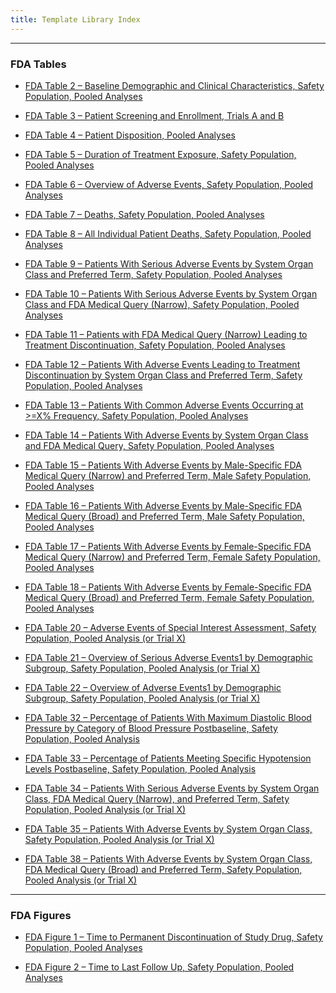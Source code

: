 ```yaml
---
title: Template Library Index
---
```


------------------------------------------------------------------------

### **FDA Tables**
-   [FDA Table 2 -- Baseline Demographic and Clinical Characteristics, Safety Population, Pooled Analyses](table-templates/template-table_02.qmd)

-   [FDA Table 3 -- Patient Screening and Enrollment, Trials A and B](table-templates/template-table_03.qmd)

-   [FDA Table 4 -- Patient Disposition, Pooled Analyses](table-templates/template-table_04.qmd)

-   [FDA Table 5 -- Duration of Treatment Exposure, Safety Population, Pooled Analyses](table-templates/template-table_05.qmd)

-   [FDA Table 6 -- Overview of Adverse Events, Safety Population, Pooled Analyses](table-templates/template-table_06.qmd)

-   [FDA Table 7 -- Deaths, Safety Population, Pooled Analyses](table-templates/template-table_07.qmd)

-   [FDA Table 8 -- All Individual Patient Deaths, Safety Population, Pooled Analyses](table-templates/template-table_08.qmd)

-   [FDA Table 9 -- Patients With Serious Adverse Events by System Organ Class and Preferred Term, Safety Population, Pooled Analyses](table-templates/template-table_09.qmd)

-   [FDA Table 10 -- Patients With Serious Adverse Events by System Organ Class and FDA Medical Query (Narrow), Safety Population, Pooled Analyses](table-templates/template-table_10.qmd)

-   [FDA Table 11 -- Patients with FDA Medical Query (Narrow) Leading to Treatment Discontinuation, Safety Population, Pooled Analyses](table-templates/template-table_11.qmd)

-   [FDA Table 12 -- Patients With Adverse Events Leading to Treatment Discontinuation by System Organ Class and Preferred Term, Safety Population, Pooled Analyses](table-templates/template-table_12.qmd)

-   [FDA Table 13 -- Patients With Common Adverse Events Occurring at >=X% Frequency, Safety Population, Pooled Analyses](table-templates/template-table_13.qmd)

-   [FDA Table 14 -- Patients With Adverse Events by System Organ Class and FDA Medical Query, Safety Population, Pooled Analyses](table-templates/template-table_14.qmd)

-   [FDA Table 15 -- Patients With Adverse Events by Male-Specific FDA Medical Query (Narrow) and Preferred Term, Male Safety Population, Pooled Analyses](table-templates/template-table_15.qmd)

-   [FDA Table 16 -- Patients With Adverse Events by Male-Specific FDA Medical Query (Broad) and Preferred Term, Male Safety Population, Pooled Analyses](table-templates/template-table_16.qmd)

-   [FDA Table 17 -- Patients With Adverse Events by Female-Specific FDA Medical Query (Narrow) and Preferred Term, Female Safety Population, Pooled Analyses](table-templates/template-table_17.qmd)

-   [FDA Table 18 -- Patients With Adverse Events by Female-Specific FDA Medical Query (Broad) and Preferred Term, Female Safety Population, Pooled Analyses](table-templates/template-table_18.qmd)

-   [FDA Table 20 -- Adverse Events of Special Interest Assessment, Safety Population, Pooled Analysis (or Trial X)](table-templates/template-table_20.qmd)

-   [FDA Table 21 -- Overview of Serious Adverse Events1 by Demographic Subgroup, Safety Population, Pooled Analysis (or Trial X)](table-templates/template-table_21.qmd)

-   [FDA Table 22 -- Overview of Adverse Events1 by Demographic Subgroup, Safety Population, Pooled Analysis (or Trial X)](table-templates/template-table_22.qmd)

-   [FDA Table 32 -- Percentage of Patients With Maximum Diastolic Blood Pressure by Category of Blood Pressure Postbaseline, Safety Population, Pooled Analysis](table-templates/template-table_32.qmd)

-   [FDA Table 33 -- Percentage of Patients Meeting Specific Hypotension Levels Postbaseline, Safety Population, Pooled Analysis](table-templates/template-table_33.qmd)

-   [FDA Table 34 -- Patients With Serious Adverse Events by System Organ Class, FDA Medical Query (Narrow), and Preferred Term, Safety Population, Pooled Analysis (or Trial X)](table-templates/template-table_34.qmd)

-   [FDA Table 35 -- Patients With Adverse Events by System Organ Class, Safety Population, Pooled Analysis (or Trial X)](table-templates/template-table_35.qmd)

-   [FDA Table 38 -- Patients With Adverse Events by System Organ Class, FDA Medical Query (Broad) and Preferred Term, Safety Population, Pooled Analysis (or Trial X)](table-templates/template-table_38.qmd)


------------------------------------------------------------------------

### **FDA Figures**
-   [FDA Figure 1 -- Time to Permanent Discontinuation of Study Drug, Safety Population, Pooled Analyses](figure-templates/template-fig_01.qmd)

-   [FDA Figure 2 -- Time to Last Follow Up, Safety Population, Pooled Analyses](figure-templates/template-fig_02.qmd)

